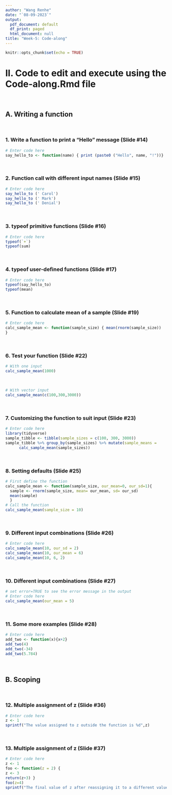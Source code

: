 ```yaml
---
author: "Wang Renhe"
date: "`08-09-2023`"
output:
  pdf_document: default
  df_print: paged
  html_document: null
title: "Week-5: Code-along"
---
```


  ```r
knitr::opts_chunk$set(echo = TRUE)
```

# II. Code to edit and execute using the Code-along.Rmd file 
<br>

## A. Writing a function
<br>

### 1. Write a function to print a "Hello" message (Slide #14)

```r
# Enter code here
say_hello_to <- function(name) { print (paste0 ("Hello", name, "!"))}
```
<br>

### 2. Function call with different input names (Slide #15)

```r
# Enter code here
say_hello_to (' Carol')
say_hello_to (' Mark')
say_hello_to (' Denial')
```
<br>

### 3. typeof primitive functions (Slide #16)

```r
# Enter code here
typeof(`+`)
typeof(sum)
```
<br>

### 4. typeof user-defined functions (Slide #17)

```r
# Enter code here
typeof(say_hello_to)
typeof(mean)
```
<br>

### 5. Function to calculate mean of a sample (Slide #19)

```r
# Enter code here
calc_sample_mean <- function(sample_size) { mean(rnorm(sample_size))
}
```
<br>

### 6. Test your function (Slide #22)

```r
# With one input
calc_sample_mean(1000)

```
<br>
```r
# With vector input
calc_sample_mean(c(100,300,3000))
```
<br>

### 7. Customizing the function to suit input (Slide #23)

```r
# Enter code here
library(tidyverse)
sample_tibble <- tibble(sample_sizes = c(100, 300, 3000))
sample_tibble %>% group_by(sample_sizes) %>% mutate(sample_means =
      calc_sample_mean(sample_sizes))
```
<br>

### 8. Setting defaults (Slide #25)

```r
# First define the function
calc_sample_mean <- function(sample_size, our_mean=0, our_sd=1){
  sample <- rnorm(sample_size, mean= our_mean, sd= our_sd)
  mean(sample)
  }
# Call the function
calc_sample_mean(sample_size = 10)
```
<br>

### 9. Different input combinations (Slide #26)

```r
# Enter code here 
calc_sample_mean(10, our_sd = 2)
calc_sample_mean(10, our_mean = 6)
calc_sample_mean(10, 6, 2)
```
<br>

### 10. Different input combinations (Slide #27)

```r
# set error=TRUE to see the error message in the output
# Enter code here 
calc_sample_mean(our_mean = 5)
```
<br>

### 11. Some more examples (Slide #28)

```r
# Enter code here 
add_two <- function(x){x+2}
add_two(4)
add_two(-34)
add_two(5.784)
```
<br>

## B. Scoping
<br>

### 12. Multiple assignment of z (Slide #36)

```r
# Enter code here
z <- 1
sprintf("The value assigned to z outside the function is %d",z)
```
<br>

### 13. Multiple assignment of z (Slide #37)

```r
# Enter code here
z <- 1
foo <- function(z = 2) {
z <- 3
return(z+3) }
foo(z=4)
sprintf("The final value of z after reassigning it to a different value inside the function is %d",z)
```
<br>